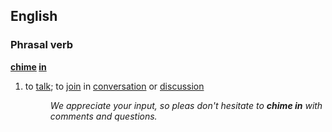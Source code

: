 ==English==
===Phrasal verb===
'''[[chime]] [[in]]'''
#{{idiom}} to [[talk]]; to [[join]] in [[conversation]] or [[discussion]]
#:''We appreciate your input, so pleas don't hesitate to '''chime in''' with comments and questions.''
